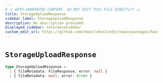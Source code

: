 ```yaml
---
# ⚠️ AUTO-GENERATED CONTENT. DO NOT EDIT THIS FILE DIRECTLY! ⚠️
title: StorageUploadResponse
sidebar_label: StorageUploadResponse
description: No description provided.
displayed_sidebar: referenceSidebar
custom_edit_url: https://github.com/nhost/nhost/edit/main/packages/hasura-storage-js/src/packages/hasura-storage-js/src/utils/types.ts#L8
---
```


# `StorageUploadResponse`

```ts
type StorageUploadResponse =
  | { fileMetadata: FileResponse; error: null }
  | { fileMetadata: null; error: Error }
```

